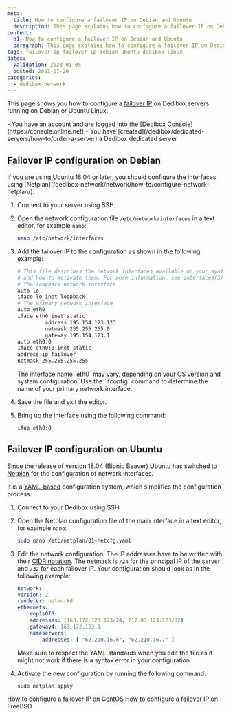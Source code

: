 ```yaml
---
meta:
  title: How to configure a failover IP on Debian and Ubuntu
  description: This page explains how to configure a failover IP on Debian or Ubuntu Linux.
content:
  h1: How to configure a failover IP on Debian and Ubuntu
  paragraph: This page explains how to configure a failover IP on Debian or Ubuntu Linux.
tags: failover-ip failover ip debian ubuntu dedibox linux 
dates:
  validation: 2023-01-05
  posted: 2021-07-29
categories:
  - dedibox-network
---
```


This page shows you how to configure a [failover IP](/dedibox-network/ip-failover/concepts/#failover-ips) on Dedibox servers running on Debian or Ubuntu Linux.

<Message type="requirement">
  - You have an account and are logged into the [Dedibox Console](https://console.online.net)
  - You have [created](/dedibox/dedicated-servers/how-to/order-a-server) a Dedibox dedicated server
</Message>

## Failover IP configuration on Debian

<Message type="note">
  If you are using Ubuntu 18.04 or later, you should configure the interfaces using [Netplan](/dedibox-network/network/how-to/configure-network-netplan/).
</Message>

1. Connect to your server using SSH. 
2. Open the network configuration file `/etc/network/interfaces` in a text editor, for example `nano`: 
    ```sh 
    nano /etc/network/interfaces
    ```
3. Add the failover IP to the configuration as shown in the following example:
    ```sh 
    # This file describes the network interfaces available on your system
    # and how to activate them. For more information, see interfaces(5). 
    # The loopback network interface 
    auto lo 
    iface lo inet loopback 
    # The primary network interface 
    auto eth0 
    iface eth0 inet static 
        	 address 195.154.123.123
         	 netmask 255.255.255.0 
        	 gateway 195.154.123.1
    auto eth0:0
    iface eth0:0 inet static
    address ip_failover
    netmask 255.255.255.255
    ```

    <Message type="note">
      The interface name `eth0` may vary, depending on your OS version and system configuration. Use the `ifconfig` command to determine the name of your primary network interface.
    </Message>
4. Save the file and exit the editor. 
5. Bring up the interface using the following command:
    ```sh 
    ifup eth0:0
    ```

## Failover IP configuration on Ubuntu

Since the release of version 18.04 (Bionic Beaver) Ubuntu has switched to [Netplan](https://netplan.io/) for the configuration of network interfaces.

It is a [YAML-based](https://yaml.org/spec/1.2/spec.html) configuration system, which simplifies the configuration process.

1. Connect to your Dedibox using SSH. 
2. Open the Netplan configuration file of the main interface in a text editor, for example `nano`: 
    ```sh 
    sudo nano /etc/netplan/01-netcfg.yaml
    ```
3. Edit the network configuration. The IP addresses have to be written with their [CIDR notation](https://en.wikipedia.org/wiki/Classless_Inter-Domain_Routing/#CIDR_notation). The netmask is `/24` for the principal IP of the server and `/32` for each failover IP. Your configuration should look as in the following example: 
    ```yaml
    network:
    version: 2
    renderer: networkd
    ethernets:
        enp1s0f0:
        addresses: [163.172.123.123/24, 212.83.123.123/32]
        gateway4: 163.172.123.1
        nameservers:
            addresses: [ "62.210.16.6", "62.210.16.7" ]
    ```

    <Message type="tip">
      Make sure to respect the YAML standards when you edit the file as it might not work if there is a syntax error in your configuration.
    </Message>
4. Activate the new configuration by running the following command:
    ```sh 
    sudo netplan apply
    ```


<Navigation title="See Also">
  <PreviousButton to="/dedibox-network/ip-failover/how-to/configure-centos">How to configure a failover IP on CentOS</PreviousButton>
  <NextButton to="/dedibox-network/ip-failover/how-to/configure-freebsd">How to configure a failover IP on FreeBSD</NextButton>
</Navigation>
